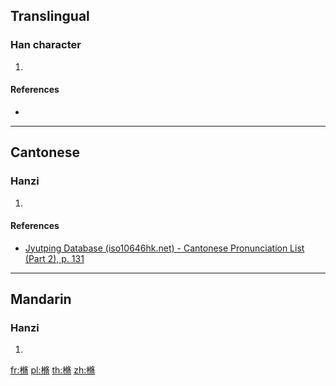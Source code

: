 {{character info/new}}
==Translingual==

===Han character===
{{Han char|rn=75|rad=木|as=11|sn=15|four=47927|canj=DOLB|ids=⿰木脩}}

# {{defn|Han|sort=木11}}

====References====
* {{Han ref|kx=0549.080|dkj=15407|dj=0937.070|hdz=21280.130|uh=6A07|ud=27143|bh=E5ED|bd=58861}}

----

==Cantonese==

===Hanzi===
{{yue-hanzi|jyut=[[sau1]]|y=sau1}}

# {{defn|lang=yue|sort=木11}}

====References====
*[http://www.iso10646hk.net/jp/document/download.jsp Jyutping Database (iso10646hk.net) - Cantonese Pronunciation List (Part 2), p. 131]

----

==Mandarin==

===Hanzi===
{{cmn-hanzi|pin=[[xiū]] ([[xiu1]])|wg=hsiu<sup>1</sup>}}

# {{defn|lang=cmn|sort=木11}}

[[fr:樇]]
[[pl:樇]]
[[th:樇]]
[[zh:樇]]